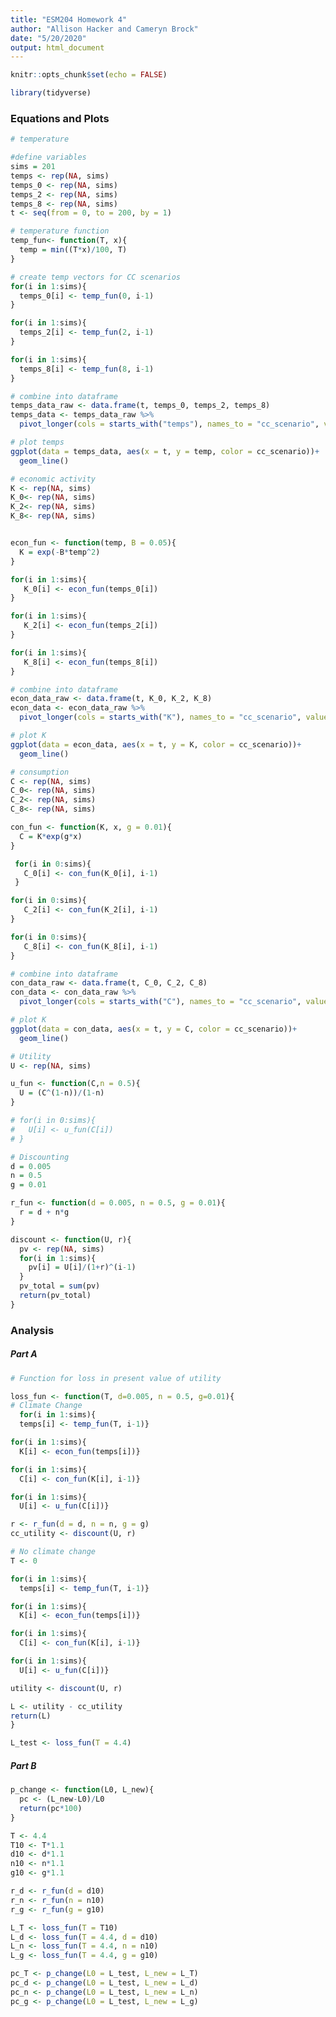 ```yaml
---
title: "ESM204 Homework 4"
author: "Allison Hacker and Cameryn Brock"
date: "5/20/2020"
output: html_document
---
```


```r
knitr::opts_chunk$set(echo = FALSE)
```

```r
library(tidyverse)
```


### Equations and Plots
```r
# temperature

#define variables
sims = 201
temps <- rep(NA, sims)
temps_0 <- rep(NA, sims)
temps_2 <- rep(NA, sims)
temps_8 <- rep(NA, sims)
t <- seq(from = 0, to = 200, by = 1)

# temperature function
temp_fun<- function(T, x){
  temp = min((T*x)/100, T)
}

# create temp vectors for CC scenarios
for(i in 1:sims){
  temps_0[i] <- temp_fun(0, i-1)
}

for(i in 1:sims){
  temps_2[i] <- temp_fun(2, i-1)
}

for(i in 1:sims){
  temps_8[i] <- temp_fun(8, i-1)
}

# combine into dataframe
temps_data_raw <- data.frame(t, temps_0, temps_2, temps_8)
temps_data <- temps_data_raw %>% 
  pivot_longer(cols = starts_with("temps"), names_to = "cc_scenario", values_to = "temp")

# plot temps
ggplot(data = temps_data, aes(x = t, y = temp, color = cc_scenario))+
  geom_line()

```

```r
# economic activity
K <- rep(NA, sims)
K_0<- rep(NA, sims)
K_2<- rep(NA, sims)
K_8<- rep(NA, sims)


econ_fun <- function(temp, B = 0.05){
  K = exp(-B*temp^2)
}

for(i in 1:sims){
   K_0[i] <- econ_fun(temps_0[i])
}

for(i in 1:sims){
   K_2[i] <- econ_fun(temps_2[i])
}

for(i in 1:sims){
   K_8[i] <- econ_fun(temps_8[i])
}

# combine into dataframe
econ_data_raw <- data.frame(t, K_0, K_2, K_8)
econ_data <- econ_data_raw %>% 
  pivot_longer(cols = starts_with("K"), names_to = "cc_scenario", values_to = "K")

# plot K
ggplot(data = econ_data, aes(x = t, y = K, color = cc_scenario))+
  geom_line()
```

```r
# consumption
C <- rep(NA, sims)
C_0<- rep(NA, sims)
C_2<- rep(NA, sims)
C_8<- rep(NA, sims)

con_fun <- function(K, x, g = 0.01){
  C = K*exp(g*x)
}

 for(i in 0:sims){
   C_0[i] <- con_fun(K_0[i], i-1)
 }

for(i in 0:sims){
   C_2[i] <- con_fun(K_2[i], i-1)
}

for(i in 0:sims){
   C_8[i] <- con_fun(K_8[i], i-1)
}

# combine into dataframe
con_data_raw <- data.frame(t, C_0, C_2, C_8)
con_data <- con_data_raw %>% 
  pivot_longer(cols = starts_with("C"), names_to = "cc_scenario", values_to = "C")

# plot K
ggplot(data = con_data, aes(x = t, y = C, color = cc_scenario))+
  geom_line()
```

```r
# Utility
U <- rep(NA, sims)

u_fun <- function(C,n = 0.5){
  U = (C^(1-n))/(1-n)
}

# for(i in 0:sims){
#   U[i] <- u_fun(C[i])
# }
```

```r
# Discounting
d = 0.005
n = 0.5
g = 0.01

r_fun <- function(d = 0.005, n = 0.5, g = 0.01){
  r = d + n*g
}

discount <- function(U, r){
  pv <- rep(NA, sims)
  for(i in 1:sims){
    pv[i] = U[i]/(1+r)^(i-1)
  }
  pv_total = sum(pv)
  return(pv_total)
}
```

### Analysis

##### Part A
```r
# Function for loss in present value of utility

loss_fun <- function(T, d=0.005, n = 0.5, g=0.01){
# Climate Change
  for(i in 1:sims){
  temps[i] <- temp_fun(T, i-1)}

for(i in 1:sims){
  K[i] <- econ_fun(temps[i])}

for(i in 1:sims){
  C[i] <- con_fun(K[i], i-1)}

for(i in 1:sims){
  U[i] <- u_fun(C[i])}

r <- r_fun(d = d, n = n, g = g)
cc_utility <- discount(U, r)

# No climate change
T <- 0

for(i in 1:sims){
  temps[i] <- temp_fun(T, i-1)}

for(i in 1:sims){
  K[i] <- econ_fun(temps[i])}

for(i in 1:sims){
  C[i] <- con_fun(K[i], i-1)}

for(i in 1:sims){
  U[i] <- u_fun(C[i])}

utility <- discount(U, r)

L <- utility - cc_utility
return(L)
}

L_test <- loss_fun(T = 4.4)
```


##### Part B
```r

p_change <- function(L0, L_new){
  pc <- (L_new-L0)/L0
  return(pc*100)
}

T <- 4.4
T10 <- T*1.1
d10 <- d*1.1
n10 <- n*1.1
g10 <- g*1.1

r_d <- r_fun(d = d10)
r_n <- r_fun(n = n10)
r_g <- r_fun(g = g10)

L_T <- loss_fun(T = T10)
L_d <- loss_fun(T = 4.4, d = d10)
L_n <- loss_fun(T = 4.4, n = n10)
L_g <- loss_fun(T = 4.4, g = g10)

pc_T <- p_change(L0 = L_test, L_new = L_T)
pc_d <- p_change(L0 = L_test, L_new = L_d)
pc_n <- p_change(L0 = L_test, L_new = L_n)
pc_g <- p_change(L0 = L_test, L_new = L_g)
```
